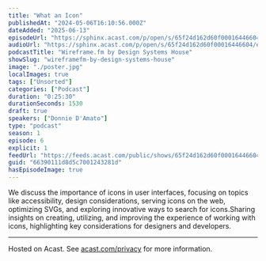 ```yaml
---
title: "What an Icon"
publishedAt: "2024-05-06T16:10:56.000Z"
dateAdded: "2025-06-13"
episodeUrl: "https://sphinx.acast.com/p/open/s/65f24d162d60f00016446604/e/66390111d8d5c7001243281d/media.mp3"
audioUrl: "https://sphinx.acast.com/p/open/s/65f24d162d60f00016446604/e/66390111d8d5c7001243281d/media.mp3"
podcastTitle: "Wireframe.fm by Design Systems House"
showSlug: "wireframefm-by-design-systems-house"
image: "./poster.jpg"
localImages: true
tags: ["Unsorted"]
categories: ["Podcast"]
duration: "0:25:30"
durationSeconds: 1530
draft: true
speakers: ["Donnie D'Amato"]
type: "podcast"
season: 1
episode: 6
explicit: 1
feedUrl: "https://feeds.acast.com/public/shows/65f24d162d60f00016446604"
guid: "66390111d8d5c7001243281d"
hasEpisodeImage: true
---
```

We discuss the importance of icons in user interfaces, focusing on topics like accessibility, design considerations, serving icons on the web, optimizing SVGs, and exploring innovative ways to search for icons.Sharing insights on creating, utilizing, and improving the experience of working with icons, highlighting key considerations for designers and developers.  

---

Hosted on Acast. See [acast.com/privacy](https://acast.com/privacy) for more information.
